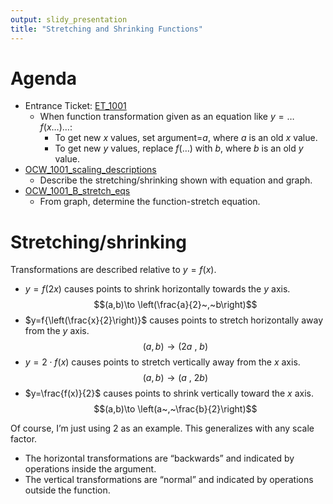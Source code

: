 ```yaml
---
output: slidy_presentation
title: "Stretching and Shrinking Functions"
---
```



# Agenda

* Entrance Ticket: [ET_1001](https://bart.instructure.com/courses/2110/quizzes/3209)
    * When function transformation given as an equation like $y=\ldots f(x\ldots)\ldots$:
        * To get new $x$ values, set argument=$a$, where $a$ is an old $x$ value.
        * To get new $y$ values, replace $f(\ldots)$ with $b$, where $b$ is an old $y$ value.
* [OCW_1001_scaling_descriptions](https://bart.instructure.com/courses/2110/quizzes/3210)
    * Describe the stretching/shrinking shown with equation and graph.
* [OCW_1001_B_stretch_eqs](https://bart.instructure.com/courses/2110/quizzes/3211)
    * From graph, determine the function-stretch equation.


# Stretching/shrinking

Transformations are described relative to $y=f(x)$.

* $y=f(2x)$ causes points to shrink horizontally towards the $y$ axis.
$$(a,b)\to \left(\frac{a}{2}~,~b\right)$$
* $y=f{\left(\frac{x}{2}\right)}$ causes points to stretch horizontally away from the $y$ axis.
$$(a,b)\to \left(2a~,~b\right)$$
* $y=2\cdot f(x)$ causes points to stretch vertically away from the $x$ axis.
$$(a,b)\to \left(a~,~2b\right)$$
* $y=\frac{f(x)}{2}$ causes points to shrink vertically toward the $x$ axis.
$$(a,b)\to \left(a~,~\frac{b}{2}\right)$$

Of course, I'm just using 2 as an example. This generalizes with any scale factor.

* The horizontal transformations are "backwards" and indicated by operations inside the argument. 
* The vertical transformations are "normal" and indicated by operations outside the function.






